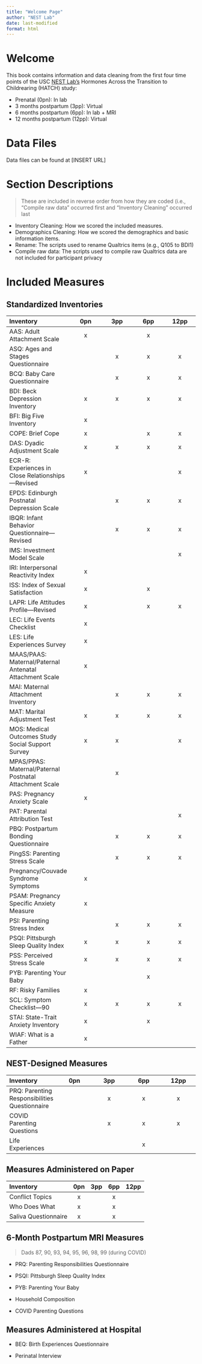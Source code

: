 ```yaml
---
title: "Welcome Page"
author: "NEST Lab"
date: last-modified
format: html
---
```


# Welcome

This book contains information and data cleaning from the first four time points of the USC [NEST Lab's](https://dornsife.usc.edu/nestlab/) Hormones Across the Transition to Childrearing (HATCH) study:

-   Prenatal (0pn): In lab
-   3 months postpartum (3pp): Virtual
-   6 months postpartum (6pp): In lab + MRI
-   12 months postpartum (12pp): Virtual

# Data Files

Data files can be found at \[INSERT URL\]

# Section Descriptions

> These are included in reverse order from how they are coded (i.e., "Compile raw data" occurred first and "Inventory Cleaning" occurred last

-   Inventory Cleaning: How we scored the included measures.
-   Demographics Cleaning: How we scored the demographics and basic information items.
-   Rename: The scripts used to rename Qualtrics items (e.g., Q105 to BDI1)
-   Compile raw data: The scripts used to compile raw Qualtrics data are not included for participant privacy

# Included Measures

## Standardized Inventories

| **Inventory** | **0pn** | **3pp** | **6pp** | **12pp** |
|:---------------------|:-----------:|:-----------:|:-----------:|:-----------:|
| AAS: Adult Attachment Scale | x |  | x |  |
| ASQ: Ages and Stages Questionnaire |  | x | x | x |
| BCQ: Baby Care Questionnaire |  | x | x | x |
| BDI: Beck Depression Inventory | x | x | x | x |
| BFI: Big Five Inventory | x |  |  |  |
| COPE: Brief Cope | x |  | x | x |
| DAS: Dyadic Adjustment Scale | x | x | x | x |
| ECR-R: Experiences in Close Relationships—Revised | x |  |  | x |
| EPDS: Edinburgh Postnatal Depression Scale |  | x | x | x |
| IBQR: Infant Behavior Questionnaire—Revised |  | x | x | x |
| IMS: Investment Model Scale |  |  |  | x |
| IRI: Interpersonal Reactivity Index | x |  |  |  |
| ISS: Index of Sexual Satisfaction | x |  | x |  |
| LAPR: Life Attitudes Profile—Revised | x |  | x | x |
| LEC: Life Events Checklist | x |  |  |  |
| LES: Life Experiences Survey | x |  |  |  |
| MAAS/PAAS: Maternal/Paternal Antenatal Attachment Scale | x |  |  |  |
| MAI: Maternal Attachment Inventory |  | x | x | x |
| MAT: Marital Adjustment Test | x | x | x | x |
| MOS: Medical Outcomes Study Social Support Survey | x | x |  | x |
| MPAS/PPAS: Maternal/Paternal Postnatal Attachment Scale |  | x |  |  |
| PAS: Pregnancy Anxiety Scale | x |  |  |  |
| PAT: Parental Attribution Test |  |  |  | x |
| PBQ: Postpartum Bonding Questionnaire |  | x | x | x |
| PingSS: Parenting Stress Scale |  | x | x | x |
| Pregnancy/Couvade Syndrome Symptoms | x |  |  |  |
| PSAM: Pregnancy Specific Anxiety Measure | x |  |  |  |
| PSI: Parenting Stress Index |  | x | x | x |
| PSQI: Pittsburgh Sleep Quality Index | x | x | x | x |
| PSS: Perceived Stress Scale | x | x | x | x |
| PYB: Parenting Your Baby |  |  | x |  |
| RF: Risky Families | x |  |  |  |
| SCL: Symptom Checklist—90 | x | x | x | x |
| STAI: State-Trait Anxiety Inventory | x |  | x |  |
| WIAF: What is a Father | x |  |  |  |

## NEST-Designed Measures

| **Inventory** | **0pn** | **3pp** | **6pp** | **12pp** |
|:-----------------|:------------:|:------------:|:------------:|:------------:|
| PRQ: Parenting Responsibilities Questionnaire |  | x | x | x |
| COVID Parenting Questions |  | x | x | x |
| Life Experiences |  |  | x |  |

## Measures Administered on Paper

| **Inventory**        | **0pn** | **3pp** | **6pp** | **12pp** |
|:---------------------|:-------:|:-------:|:-------:|:--------:|
| Conflict Topics      |    x    |         |    x    |          |
| Who Does What        |    x    |         |    x    |          |
| Saliva Questionnaire |    x    |         |    x    |          |

## 6-Month Postpartum MRI Measures

> Dads 87, 90, 93, 94, 95, 96, 98, 99 (during COVID)

-   PRQ: Parenting Responsibilities Questionnaire

-   PSQI: Pittsburgh Sleep Quality Index

-   PYB: Parenting Your Baby

-   Household Composition

-   COVID Parenting Questions

## Measures Administered at Hospital

-   BEQ: Birth Experiences Questionnaire

-   Perinatal Interview
